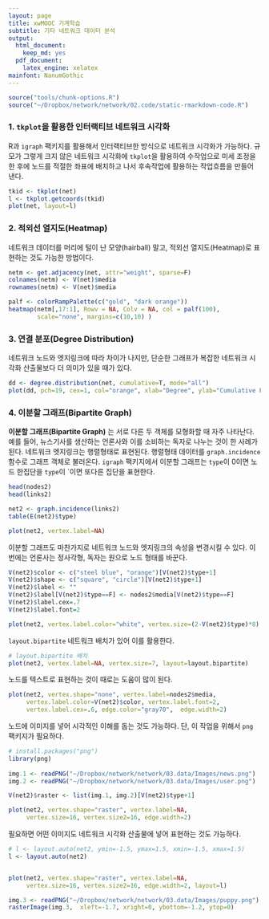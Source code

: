 ```yaml
---
layout: page
title: xwMOOC 기계학습
subtitle: 기타 네트워크 데이터 분석
output:
  html_document: 
    keep_md: yes
  pdf_document:
    latex_engine: xelatex
mainfont: NanumGothic
---
```

 
``` r
source("tools/chunk-options.R")
source("~/Dropbox/network/network/02.code/static-rmarkdown-code.R")
```


### 1. `tkplot`을 활용한 인터랙티브 네트워크 시각화

R과 `igraph` 팩키지를 활용해서 인터랙티브한 방식으로 네트워크 시각화가 가능하다.
규모가 그렇게 크지 않은 네트워크 시각화에 `tkplot`을 활용하여 수작업으로 미세 
조정을 한 후에 노드를 적절한 좌표에 배치하고 나서 후속작업에 활용하는 작업흐름을 
만들어 낸다.

``` r
tkid <- tkplot(net) 
l <- tkplot.getcoords(tkid) 
plot(net, layout=l)
```

### 2. 적외선 열지도(Heatmap)

네트워크 데이터를 머리에 털이 난 모양(hairball) 말고, 적외선 열지도(Heatmap)로
표현하는 것도 가능한 방법이다.


``` r
netm <- get.adjacency(net, attr="weight", sparse=F)
colnames(netm) <- V(net)$media
rownames(netm) <- V(net)$media

palf <- colorRampPalette(c("gold", "dark orange")) 
heatmap(netm[,17:1], Rowv = NA, Colv = NA, col = palf(100), 
        scale="none", margins=c(10,10) )
```

### 3. 연결 분포(Degree Distribution)

네트워크 노드와 엣지링크에 따라 차이가 나지만, 단순한 그래프가 복잡한 네트워크 시각화 
산출물보다 더 의미가 있을 때가 있다.

``` r
dd <- degree.distribution(net, cumulative=T, mode="all")
plot(dd, pch=19, cex=1, col="orange", xlab="Degree", ylab="Cumulative Frequency")
```

### 4. 이분할 그래프(Bipartite Graph)

**이분할 그래프(Bipartite Graph)** 는 서로 다른 두 객체를 모형화할 때 자주 나타난다. 예를 들어, 뉴스기사를 
생산하는 언론사와 이를 소비하는 독자로 나누는 것이 한 사례가 된다.
네트워크 엣지링크는 행렬형태로 표현된다. 행렬형태 데이터를 `graph.incidence` 함수로
그래프 객체로 불러온다. `igraph` 팩키지에서 이분할 그래프는 
`type`이 0이면 노드 한집단을 `type`이 `이면 또다른 집단을 표현한다.

``` r
head(nodes2)
head(links2)

net2 <- graph.incidence(links2)
table(E(net2)$type)

plot(net2, vertex.label=NA)
```

이분할 그래프도 마찬가지로 네트워크 노드와 엣지링크의 속성을 변경시킬 수 있다.
이번에는 언론사는 정사각형, 독자는 원으로 노드 형태를 바꾼다.

``` r
V(net2)$color <- c("steel blue", "orange")[V(net2)$type+1]
V(net2)$shape <- c("square", "circle")[V(net2)$type+1]
V(net2)$label <- ""
V(net2)$label[V(net2)$type==F] <- nodes2$media[V(net2)$type==F] 
V(net2)$label.cex=.7
V(net2)$label.font=2

plot(net2, vertex.label.color="white", vertex.size=(2-V(net2)$type)*8) 
```

`layout.bipartite` 네트워크 배치가 있어 이를 활용한다.

``` r
# layout.bipartite 배치
plot(net2, vertex.label=NA, vertex.size=7, layout=layout.bipartite) 
```

노드를 텍스트로 표현하는 것이 때로는 도움이 많이 된다.

``` r
plot(net2, vertex.shape="none", vertex.label=nodes2$media,
     vertex.label.color=V(net2)$color, vertex.label.font=2, 
     vertex.label.cex=.6, edge.color="gray70",  edge.width=2)
```

노드에 이미지를 넣어 시각적인 이해를 돕는 것도 가능하다. 단, 이 작업을 위해서
`png` 팩키지가 필요하다.


``` r
# install.packages("png")
library(png)
 
img.1 <- readPNG("~/Dropbox/network/network/03.data/Images/news.png")
img.2 <- readPNG("~/Dropbox/network/network/03.data/Images/user.png")

V(net2)$raster <- list(img.1, img.2)[V(net2)$type+1]

plot(net2, vertex.shape="raster", vertex.label=NA,
     vertex.size=16, vertex.size2=16, edge.width=2)
```

필요하면 어떤 이미지도 네트워크 시각화 산출물에 넣어 표현하는 것도 가능하다.

``` r
# l <- layout.auto(net2, ymin=-1.5, ymax=1.5, xmin=-1.5, xmax=1.5)
l <- layout.auto(net2)


plot(net2, vertex.shape="raster", vertex.label=NA,
     vertex.size=16, vertex.size2=16, edge.width=2, layout=l)

img.3 <- readPNG("~/Dropbox/network/network/03.data/Images/puppy.png")
rasterImage(img.3,  xleft=-1.7, xright=0, ybottom=-1.2, ytop=0)
```

